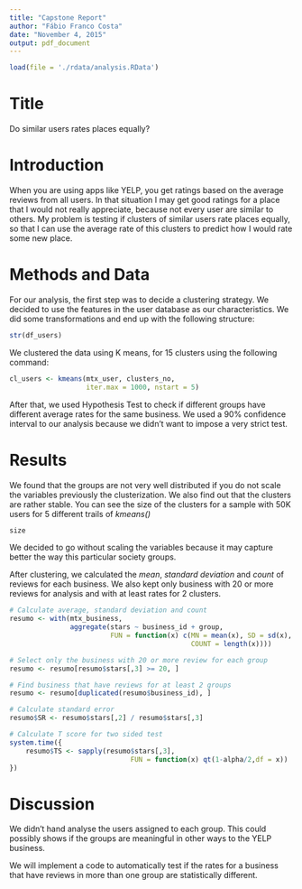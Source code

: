 ```yaml
---
title: "Capstone Report"
author: "Fábio Franco Costa"
date: "November 4, 2015"
output: pdf_document
---
```

```r
load(file = './rdata/analysis.RData')
```

# Title
Do similar users rates places equally?

# Introduction
When you are using apps like YELP, you get ratings based on the average reviews from all users. In that situation I may get good ratings for a place that I would not really appreciate, because not every user are similar to others. My problem is testing if clusters of similar users rate places equally, so that I can use the average rate of this clusters to predict how I would rate some new place.

# Methods and Data
For our analysis, the first step was to decide a clustering strategy. We decided to use the features in the user database as our characteristics. We did some transformations and end up with the following structure:

```r
str(df_users)
```
We clustered the data using K means, for 15 clusters using the following command:
```r
cl_users <- kmeans(mtx_user, clusters_no,
                   iter.max = 1000, nstart = 5)
```
After that, we used Hypothesis Test to check if different groups have different average rates for the same business. We used a 90% confidence interval to our analysis because we didn't want to impose a very strict test.

# Results
We found that the groups are not very well distributed if you do not scale the variables previously the clusterization. We also find out that the clusters are rather stable. You can see the size of the clusters for a sample with 50K users for 5 different trails of *kmeans()*

```r
size
```

We decided to go without scaling the variables because it may capture better the way this particular society groups.

After clustering, we calculated the *mean*, *standard deviation* and *count* of reviews for each business. We also kept only business with 20 or more reviews for analysis and with at least rates for 2 clusters.
```r
# Calculate average, standard deviation and count
resumo <- with(mtx_business,
               aggregate(stars ~ business_id + group,
                         FUN = function(x) c(MN = mean(x), SD = sd(x),
                                             COUNT = length(x))))

# Select only the business with 20 or more review for each group
resumo <- resumo[resumo$stars[,3] >= 20, ]

# Find business that have reviews for at least 2 groups
resumo <- resumo[duplicated(resumo$business_id), ]

# Calculate standard error
resumo$SR <- resumo$stars[,2] / resumo$stars[,3]

# Calculate T score for two sided test
system.time({
    resumo$TS <- sapply(resumo$stars[,3], 
                              FUN = function(x) qt(1-alpha/2,df = x))
})

```

# Discussion
We didn't hand analyse the users assigned to each group. This could possibly shows if the groups are meaningful in other ways to the YELP business.

We will implement a code to automatically test if the rates for a business that have reviews in more than one group are statistically different.